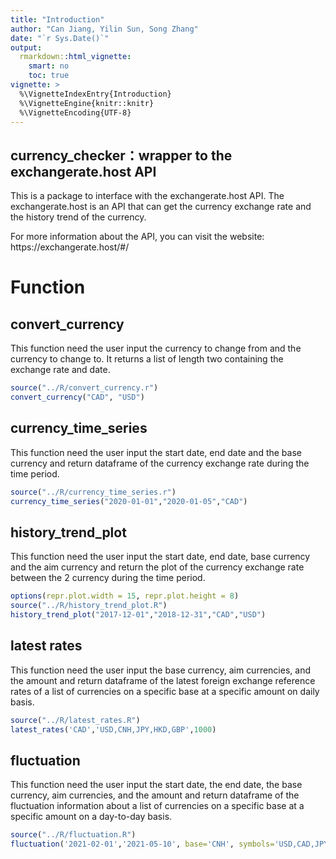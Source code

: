 ```yaml
---
title: "Introduction"
author: "Can Jiang, Yilin Sun, Song Zhang"
date: "`r Sys.Date()`"
output: 
  rmarkdown::html_vignette:
    smart: no
    toc: true
vignette: >
  %\VignetteIndexEntry{Introduction}
  %\VignetteEngine{knitr::knitr}
  %\VignetteEncoding{UTF-8}
---
```


## currency_checker：wrapper to the exchangerate.host API

This is a package to interface with the exchangerate.host API. The exchangerate.host is an API that can get the currency exchange rate and the history trend of the currency. 

For more information about the API, you can visit the website: https://exchangerate.host/#/

# Function

## convert_currency

This function need the user input the currency to change from and the currency to change to. It returns a list of length two containing the exchange rate and date. 


```r
source("../R/convert_currency.r")
convert_currency("CAD", "USD")
```


## currency_time_series

This function need the user input the start date, end date and the base currency and return dataframe of the currency exchange rate during the time period. 

```r
source("../R/currency_time_series.r")
currency_time_series("2020-01-01","2020-01-05","CAD")
```


## history_trend_plot

This function need the user input the start date, end date, base currency and the aim currency and return the plot of the currency exchange rate between the 2 currency during the time period.
```r
options(repr.plot.width = 15, repr.plot.height = 8)
source("../R/history_trend_plot.R")
history_trend_plot("2017-12-01","2018-12-31","CAD","USD")

```


## latest rates

This function need the user input the base currency, aim currencies, and the amount and return dataframe of the latest foreign exchange reference rates of a list of currencies on a specific base at a specific amount on daily basis. 

```r
source("../R/latest_rates.R")
latest_rates('CAD','USD,CNH,JPY,HKD,GBP',1000)
```   
    


## fluctuation

This function need the user input the start date, the end date, the base currency, aim currencies, and the amount and return dataframe of the fluctuation information about a list of currencies on a specific base at a specific amount on a day-to-day basis. 


```r
source("../R/fluctuation.R")
fluctuation('2021-02-01','2021-05-10', base='CNH', symbols='USD,CAD,JPY,HKD,GBP', amount=1000)
```      
    

